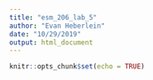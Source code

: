 ```yaml
---
title: "esm_206_lab_5"
author: "Evan Heberlein"
date: "10/29/2019"
output: html_document
---
```


```r
knitr::opts_chunk$set(echo = TRUE)
```

